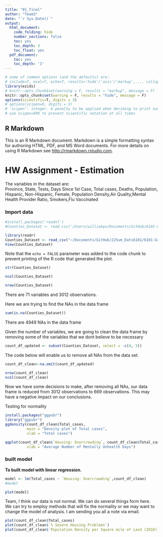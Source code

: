 ```yaml
---
title: "01_final"
author: "Team3"
date: "`r Sys.Date()`"
output: 
  html_document:
    code_folding: hide
    number_sections: false
    toc: yes
    toc_depth: 3
    toc_float: yes
  pdf_document:
    toc: yes
    toc_depth: '3'
---
```


```r
# some of common options (and the defaults) are: 
# include=T, eval=T, echo=T, results='hide'/'asis'/'markup',..., collapse=F, warning=T, message=T, error=T, cache=T, fig.width=6, fig.height=4, fig.dim=c(6,4) #inches, fig.align='left'/'center','right', 
library(ezids)
# knitr::opts_chunk$set(warning = F, results = "markup", message = F)
knitr::opts_chunk$set(warning = F, results = "hide", message = F)
options(scientific=T, digits = 3) 
# options(scipen=9, digits = 3) 
# ‘scipen’: integer. A penalty to be applied when deciding to print numeric values in fixed or exponential notation.  Positive values bias towards fixed and negative towards scientific notation: fixed notation will be preferred unless it is more than ‘scipen’ digits wider.
# use scipen=999 to prevent scientific notation at all times
```

## R Markdown

This is an R Markdown document. Markdown is a simple formatting syntax for authoring HTML, PDF, and MS Word documents. For more details on using R Markdown see <http://rmarkdown.rstudio.com>.

# HW Assignment - Estimation 
The variables in the dataset are:  
Province,	State, Tests,	Days Since 1st Case,	Total cases,	Deaths,	Population, Hispanic,	Non-Hispanic, Female,	Population Density,Air Quality,Mental Health Provider Ratio,	Smokers,Flu Vaccinated

### Import data
```r
#install.packages('readxl')
#Counties_Dataset <- read.csv('/Users/williamyu/Documents/GitHub/6101-Group-Project/Counties Dataset.csv')

library(readr)
Counties_Dataset <- read_csv("~/Documents/GitHub/22Sum_Dats6101/6101-Group-Project/Counties Dataset.csv")
View(Counties_Dataset)
```

Note that the `echo = FALSE` parameter was added to the code chunk to prevent printing of the R code that generated the plot.

```r
str(Counties_Dataset)

ncol(Counties_Dataset)

nrow(Counties_Dataset)

```

There are 71 variables and 3012 observations.


Here we are trying to find the NAs in the data frame
```r

sum(is.na(Counties_Dataset))

```

There are 4949 NAs in the data frame

Given the number of variables, we are going to clean the data frame by removing some of the variables that we dont believe to be necessary

```r

count_df_updated <- subset(Counties_Dataset, select = -c(4, 5))


```

The code below will enable us to remove all NAs from the data set.
```r

count_df_clean<-na.omit(count_df_updated)

nrow(count_df_clean)
ncol(count_df_clean)

```

Now we have some decisions to make, after removing all NAs, our data frame is reduced from 3012 observations to 669 observations. This may have a negative impact on our conclusions. 


Testing for normality

```r
install.packages("ggpubr")
library("ggpubr")
ggdensity(count_df_clean$Total_cases, 
          main = "Density plot of Total cases",
          xlab = "Total cases")

```
```r
qqplot(count_df_clean$`Housing: Overcrowding`, count_df_clean$Total_cases, main = "QQ Plot of Total cases",
          xlab = "Average Number of Mentally Unhealth Days")

```


### built model  
**To built model with linear regression.** 
```r
model <- lm(Total_cases ~ `Housing: Overcrowding`,count_df_clean)
#model
```

```r
plot(model)

```
Team, I think our data is not normal. We can do several things form here. We can try to employ methods that will fix the normality or we may want to change the model of analysis. I am sending you all a note via email.

```r
plot(count_df_clean$Total_cases)
plot(count_df_clean$`% Severe Housing Problems`)
plot(count_df_clean$`Population Density per Square mile of Land (2010)`)

```
